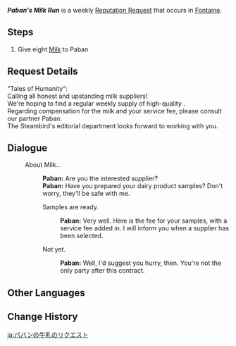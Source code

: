 {{Quest Infobox
|id            = 74655
|image         = Paban Icon.png
|type          = World
|group         = Request
|startLocation = [[Court of Fontaine]], [[Fontaine]]
|region        = Fontaine
|area          = Court of Fontaine Region
|subarea       = Court of Fontaine
|poi           = Court of Fontaine: Vasari Passage
|characters    = Paban; Traveler
|rewards       = Mora*20,000
|rep           = Fontaine
}}
'''''Paban's Milk Run''''' is a weekly [[Reputation Request]] that occurs in [[Fontaine]].

==Steps==
# Give eight [[Milk]] to Paban

==Request Details==
"Tales of Humanity":<br>
Calling all honest and upstanding milk suppliers!
<br>We're hoping to find a regular weekly supply of high-quality {{color|buzzword|milk}}.<br>
Regarding compensation for the milk and your service fee, please consult our partner Paban.<br>
The Steambird's editorial department looks forward to working with you.

==Dialogue==
{{Quest Description|Paban needs 8 bottles of milk.}}
{{Dialogue Start}}
:{{DIcon|Quest}} About Milk...
::'''Paban:''' Are you the interested supplier?
::'''Paban:''' Have you prepared your dairy product samples? Don't worry, they'll be safe with me.
::{{DIcon|Quest}} Samples are ready.
:::'''Paban:''' Very well. Here is the fee for your samples, with a service fee added in. I will inform you when a supplier has been selected.
::{{DIcon}} Not yet.
:::'''Paban:''' Well, I'd suggest you hurry, then. You're not the only party after this contract.
{{Dialogue End}}

==Other Languages==
{{Other Languages|default_hidden=1
|en      = Paban's Milk Run
|zhs     = 帕班的牛奶需求
|zhs_rm  = 
|zht     = 帕班的牛奶需求
|zht_rm  = 
|zh_tl   = 
|ja      = パバンの牛乳のリクエスト
|ja_rm   = Paban no Gyuunyuu no Rikuesuto
|ja_tl   = 
|ko      = 파반의 우유 의뢰
|ko_rm   = 
|ko_tl   = 
|es      = Leche para Paban
|es_tl   = 
|fr      = Du lait pour Paban
|fr_tl   = 
|ru      = Молочный забег Пабана
|ru_tl   = 
|th      = คำขอนมของ Paban
|th_rm   = 
|th_tl   = 
|vi      = Yêu Cầu Về Sữa Của Paban
|vi_tl   = 
|de      = Pabans Bitte um Milch
|de_tl   = 
|id      = Stok Susu untuk Paban
|id_tl   = 
|pt      = Entrega de Leite de Paban
|pt_tl   = 
|tr      = Paban'ın Süt İhtiyacı
|tr_tl   = 
|it      = Richiesta di latte da Paban
|it_tl   = 
}}

==Change History==
{{Change History|4.0}}

[[ja:パバンの牛乳のリクエスト]]